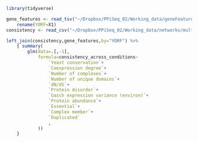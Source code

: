 
```r
library(tidyverse)
```

```r
gene_features <- read_tsv("~/Dropbox/PPiSeq_02/Working_data/geneFeatures_022415_EK.txt") %>% 
    rename(YORF=X1)
consistency <- read_csv("~/Dropbox/PPiSeq_02/Working_data/networks/multigraph_node_consistency.csv")
```

```r
left_join(consistency,gene_features,by="YORF") %>%
    { summary(
        glm(data=.[,-1],
            formula=consistency_across_conditions~
                `Yeast conservation`+
                `Coexpression degree`+
                `Number of complexes`+
                `Number of unique domains`+
                `dN/dS`+
                `Protein disorder`+
                `Gasch expression variance (environ)`+
                `Protein abundance`+
                `Essential`+
                `Complex member`+
                `Duplicated`
                ,
            )) 
    }
```
